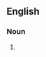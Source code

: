 ==English==

===Noun===
{{en-noun|?|head=[[esprit]] [[de]] [[l']][[escalier]]}}

# {{alternative form of|l'esprit de l'escalier|lang=en}}